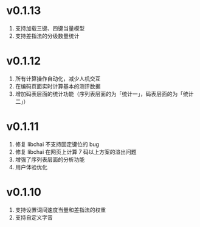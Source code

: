 # v0.1.13

1. 支持加载三键、四键当量模型
2. 支持差指法的分级数量统计

# v0.1.12

1. 所有计算操作自动化，减少人机交互
2. 在编码页面实时计算基本的测评数据
3. 增加码表层面的统计功能（序列表层面的为「统计一」，码表层面的为「统计二」）

# v0.1.11

1. 修复 libchai 不支持固定键位的 bug
2. 修复 libchai 在网页上计算 7 码以上方案的溢出问题
3. 增强了序列表层面的分析功能
4. 用户体验优化

# v0.1.10

1. 支持设置词间速度当量和差指法的权重
2. 支持自定义字音
